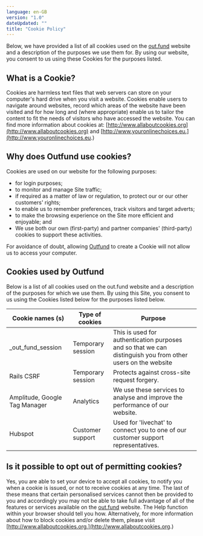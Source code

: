 ```yaml
---
language: en-GB
version: "1.0"
dateUpdated: ""
title: "Cookie Policy"
---
```


Below, we have provided a list of all cookies used on the [out.fund](https://out.fund) website and a description of the purposes we use them for. By using our website, you consent to us using these Cookies for the purposes listed.

## What is a Cookie?

Cookies are harmless text files that web servers can store on your computer's hard drive when you visit a website. Cookies enable users to navigate around websites, record which areas of the website have been visited and for how long and (where appropriate) enable us to tailor the content to fit the needs of visitors who have accessed the website. You can find more information about cookies at: [http://www.allaboutcookies.org](http://www.allaboutcookies.org) and [http://www.youronlinechoices.eu.](http://www.youronlinechoices.eu.)

## Why does Outfund use cookies?

Cookies are used on our website for the following purposes:

- for login purposes;
- to monitor and manage Site traffic;
- if required as a matter of law or regulation, to protect our or our other customers' rights;
- to enable us to remember preferences, track visitors and target adverts;
- to make the browsing experience on the Site more efficient and enjoyable; and
- We use both our own (first-party) and partner companies' (third-party) cookies to support these activities.

For avoidance of doubt, allowing [Outfund](https://out.fund) to create a Cookie will not allow us to access your computer.

## Cookies used by Outfund

Below is a list of all cookies used on the out.fund website and a description of the purposes for
which we use them. By using this Site, you consent to us using the Cookies listed below for the
purposes listed below.

| Cookie names (s)              | Type of cookies   | Purpose                                                                                                     |
| ----------------------------- | ----------------- | ----------------------------------------------------------------------------------------------------------- |
| \_out_fund_session            | Temporary session | This is used for authentication purposes and so that we can distinguish you from other users on the website |
| Rails CSRF                    | Temporary session | Protects against cross-site request forgery.                                                                |
| Amplitude, Google Tag Manager | Analytics         | We use these services to analyse and improve the performance of our website.                                |
| Hubspot                       | Customer support  | Used for 'livechat' to connect you to one of our customer support representatives.                          |

## Is it possible to opt out of permitting cookies?

Yes, you are able to set your device to accept all cookies, to notify you when a cookie is issued,
or not to receive cookies at any time. The last of these means that certain personalised services
cannot then be provided to you and accordingly you may not be able to take full advantage of all
of the features or services available on the [out.fund](https://out.fund) website. The Help function within your
browser should tell you how. Alternatively, for more information about how to block cookies
and/or delete them, please visit [http://www.allaboutcookies.org.](http://www.allaboutcookies.org.)
